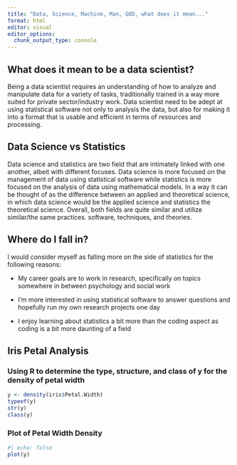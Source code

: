 ```yaml
---
title: "Data, Science, Machine, Man, GOD, what does it mean..."
format: html
editor: visual
editor_options: 
  chunk_output_type: console
---
```


## What does it mean to be a data scientist?

Being a data scientist requires an understanding of how to analyze and manipulate data for a variety of tasks, traditionally trained in a way more suited for private sector/industry work. Data scientist need to be adept at using statistical software not only to analysis the data, but also for making it into a format that is usable and efficient in terms of resources and processing.

## Data Science vs Statistics

Data science and statistics are two field that are intimately linked with one another, albeit with different focuses. Data science is more focused on the management of data using statistical software while statistics is more focused on the analysis of data using mathematical models. In a way it can be thought of as the difference between an applied and theoretical science, in which data science would be the applied science and statistics the theoretical science. Overall, both fields are quite similar and utilize similar/the same practices. software, techniques, and theories.

## Where do I fall in?

I would consider myself as falling more on the side of statistics for the following reasons:

-   My career goals are to work in research, specifically on topics somewhere in between psychology and social work

-   I'm more interested in using statistical software to answer questions and hopefully run my own research projects one day

-   I enjoy learning about statistics a bit more than the coding aspect as coding is a bit more daunting of a field

## Iris Petal Analysis

### Using R to determine the type, structure, and class of y for the density of petal width

```r
y <- density(iris$Petal.Width)
typeof(y)
str(y)
class(y)

```

### Plot of Petal Width Density

```r
#| echo: false
plot(y)
```
